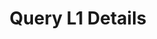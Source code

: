 ---
title: Query L1 Details
description: Learn how to query L1 details on the P-Chain.
updated: 2025-03-13
authors: [owenwahlgren]
icon: Smile
---